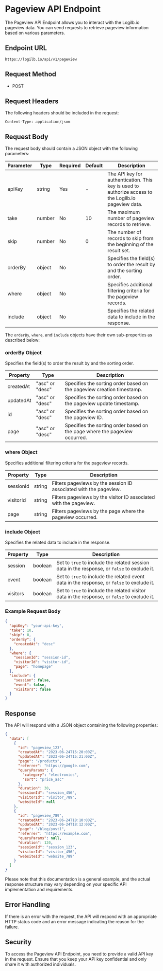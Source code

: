 # Pageview API Endpoint

The Pageview API Endpoint allows you to interact with the Logilb.io pageview data. You can send requests to retrieve pageview information based on various parameters.

## Endpoint URL

```
https://logilb.io/api/v1/pageview
```

## Request Method

- POST

## Request Headers

The following headers should be included in the request:

```
Content-Type: application/json
```

## Request Body

The request body should contain a JSON object with the following parameters:

| Parameter | Type   | Required | Default | Description                                                                                          |
| --------- | ------ | -------- | ------- | ---------------------------------------------------------------------------------------------------- |
| apiKey    | string | Yes      | -       | The API key for authentication. This key is used to authorize access to the Logilb.io pageview data. |
| take      | number | No       | 10      | The maximum number of pageview records to retrieve.                                                  |
| skip      | number | No       | 0       | The number of records to skip from the beginning of the result set.                                  |
| orderBy   | object | No       |         | Specifies the field(s) to order the result by and the sorting order.                                 |
| where     | object | No       |         | Specifies additional filtering criteria for the pageview records.                                    |
| include   | object | No       |         | Specifies the related data to include in the response.                                               |

The `orderBy`, `where`, and `include` objects have their own sub-properties as described below:

### orderBy Object

Specifies the field(s) to order the result by and the sorting order.

| Property  | Type            | Description                                                                |
| --------- | --------------- | -------------------------------------------------------------------------- |
| createdAt | "asc" or "desc" | Specifies the sorting order based on the pageview creation timestamp.      |
| updatedAt | "asc" or "desc" | Specifies the sorting order based on the pageview update timestamp.        |
| id        | "asc" or "desc" | Specifies the sorting order based on the pageview ID.                      |
| page      | "asc" or "desc" | Specifies the sorting order based on the page where the pageview occurred. |

### where Object

Specifies additional filtering criteria for the pageview records.

| Property  | Type   | Description                                                       |
| --------- | ------ | ----------------------------------------------------------------- |
| sessionId | string | Filters pageviews by the session ID associated with the pageview. |
| visitorId | string | Filters pageviews by the visitor ID associated with the pageview. |
| page      | string | Filters pageviews by the page where the pageview occurred.        |

### include Object

Specifies the related data to include in the response.

| Property | Type    | Description                                                                                  |
| -------- | ------- | -------------------------------------------------------------------------------------------- |
| session  | boolean | Set to `true` to include the related session data in the response, or `false` to exclude it. |
| event    | boolean | Set to `true` to include the related event data in the response, or `false` to exclude it.   |
| visitors | boolean | Set to `true` to include the related visitor data in the response, or `false` to exclude it. |

### Example Request Body

```json
{
  "apiKey": "your-api-key",
  "take": 10,
  "skip": 0,
  "orderBy": {
    "createdAt": "desc"
  },
  "where": {
    "sessionId": "session-id",
    "visitorId": "visitor-id",
    "page": "homepage"
  },
  "include": {
    "session": false,
    "event": false,
    "visitors": false
  }
}
```

## Response

The API will respond with a JSON object containing the following properties:

```json
{
  "data": [
    {
      "id": "pageview_123",
      "createdAt": "2023-06-24T15:20:00Z",
      "updatedAt": "2023-06-24T15:21:00Z",
      "page": "/products",
      "referrer": "https://google.com",
      "queryParams": {
        "category": "electronics",
        "sort": "price_asc"
      },
      "duration": 30,
      "sessionId": "session_456",
      "visitorId": "visitor_789",
      "websiteId": null
    },
    {
      "id": "pageview_789",
      "createdAt": "2023-06-24T18:10:00Z",
      "updatedAt": "2023-06-24T18:12:00Z",
      "page": "/blog/post1",
      "referrer": "https://example.com",
      "queryParams": null,
      "duration": 120,
      "sessionId": "session_123",
      "visitorId": "visitor_456",
      "websiteId": "website_789"
    }
  ]
}
```

Please note that this documentation is a general example, and the actual response structure may vary depending on your specific API implementation and requirements.

## Error Handling

If there is an error with the request, the API will respond with an appropriate HTTP status code and an error message indicating the reason for the failure.

## Security

To access the Pageview API Endpoint, you need to provide a valid API key in the request. Ensure that you keep your API key confidential and only share it with authorized individuals.
